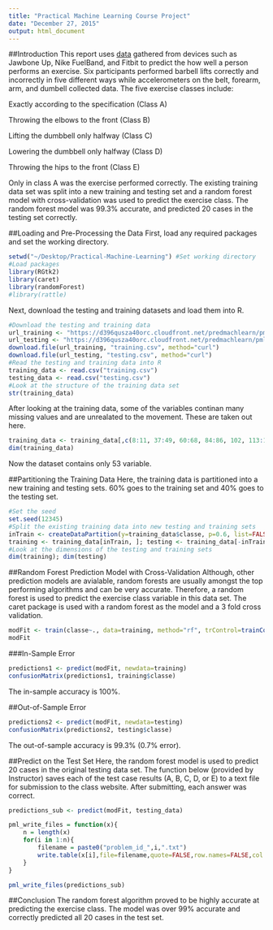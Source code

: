 ```yaml
---
title: "Practical Machine Learning Course Project"
date: "December 27, 2015"
output: html_document
---
```

##Introduction
This report uses [data](http://groupware.les.inf.puc-rio.br/har) gathered from devices such as Jawbone Up, Nike FuelBand, and Fitbit to predict the how well a person performs an exercise. Six participants performed barbell lifts correctly and incorrectly in five different ways while accelerometers on the belt, forearm, arm, and dumbell collected data. The five exercise classes include: 

Exactly according to the specification (Class A)

Throwing the elbows to the front (Class B)

Lifting the dumbbell only halfway (Class C)

Lowering the dumbbell only halfway (Class D)

Throwing the hips to the front (Class E)

Only in class A was the exercise performed correctly. The existing training data set was split into a new training and testing set and a random forest model with cross-validation was used to predict the exercise class. The random forest model was 99.3% accurate, and predicted 20 cases in the testing set correctly. 

##Loading and Pre-Processing the Data
First, load any required packages and set the working directory. 
```r
setwd("~/Desktop/Practical-Machine-Learning") #Set working directory
#Load packages
library(RGtk2)
library(caret)              
library(randomForest)
#library(rattle)
```

Next, download the testing and training datasets and load them into R.
```r
#Download the testing and training data
url_training <- "https://d396qusza40orc.cloudfront.net/predmachlearn/pml-training.csv"
url_testing <- "https://d396qusza40orc.cloudfront.net/predmachlearn/pml-testing.csv"
download.file(url_training, "training.csv", method="curl")
download.file(url_testing, "testing.csv", method="curl")
#Read the testing and training data into R
training_data <- read.csv("training.csv")
testing_data <- read.csv("testing.csv")
#Look at the structure of the training data set
str(training_data)
```
After looking at the training data, some of the variables continan many missing values and are unrealated to the movement. These are taken out here.
```r
training_data <- training_data[,c(8:11, 37:49, 60:68, 84:86, 102, 113:124, 140, 151:160)]
dim(training_data)
```
Now the dataset contains only 53 variable.

##Partitioning the Training Data
Here, the training data is partitioned into a new training and testing sets. 60% goes to the training set and 40% goes to the testing set.
```r
#Set the seed
set.seed(12345)
#Split the existing training data into new testing and training sets
inTrain <- createDataPartition(y=training_data$classe, p=0.6, list=FALSE)
training <- training_data[inTrain, ]; testing <- training_data[-inTrain,]
#Look at the dimensions of the testing and training sets
dim(training); dim(testing)
```

##Random Forest Prediction Model with Cross-Validation
Although, other prediction models are avialable, random forests are usually amongst the top performing algorithms and can be very accurate. Therefore, a random forest is used to predict the exercise class variable in this data set. The caret package is used with a random forest as the model and a 3 fold cross validation.
```r
modFit <- train(classe~., data=training, method="rf", trControl=trainControl(method="cv", number=3), allowParallel=TRUE)
modFit
```

###In-Sample Error
```r
predictions1 <- predict(modFit, newdata=training)
confusionMatrix(predictions1, training$classe)
```
The in-sample accuracy is 100%.

##Out-of-Sample Error
```r
predictions2 <- predict(modFit, newdata=testing)
confusionMatrix(predictions2, testing$classe)
```
The out-of-sample accuracy is 99.3% (0.7% error).

##Predict on the Test Set
Here, the random forest model is used to predict 20 cases in the original testing data set. The function below (provided by Instructor) saves each of the test case results (A, B, C, D, or E) to a text file for submission to the class website. After submitting, each answer was correct.
```r
predictions_sub <- predict(modFit, testing_data)

pml_write_files = function(x){
    n = length(x)
    for(i in 1:n){
        filename = paste0("problem_id_",i,".txt")
        write.table(x[i],file=filename,quote=FALSE,row.names=FALSE,col.names=FALSE)
    }
}

pml_write_files(predictions_sub)
```

##Conclusion
The random forest algorithm proved to be highly accurate at predicting the exercise class. The model was over 99% accurate and correctly predicted all 20 cases in the test set. 